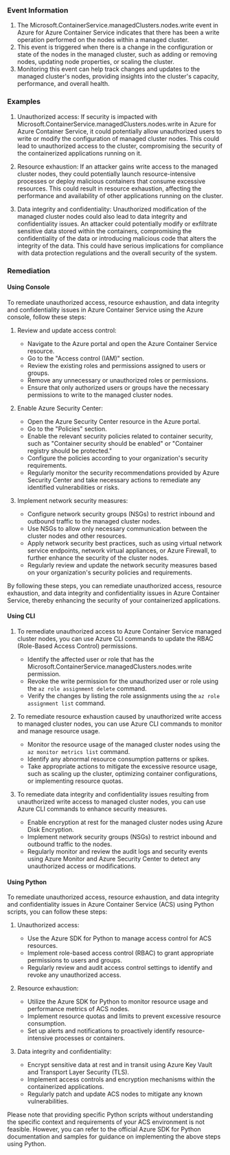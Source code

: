 
### Event Information

1. The Microsoft.ContainerService.managedClusters.nodes.write event in Azure for Azure Container Service indicates that there has been a write operation performed on the nodes within a managed cluster.
2. This event is triggered when there is a change in the configuration or state of the nodes in the managed cluster, such as adding or removing nodes, updating node properties, or scaling the cluster.
3. Monitoring this event can help track changes and updates to the managed cluster's nodes, providing insights into the cluster's capacity, performance, and overall health.


### Examples

1. Unauthorized access: If security is impacted with Microsoft.ContainerService.managedClusters.nodes.write in Azure for Azure Container Service, it could potentially allow unauthorized users to write or modify the configuration of managed cluster nodes. This could lead to unauthorized access to the cluster, compromising the security of the containerized applications running on it.

2. Resource exhaustion: If an attacker gains write access to the managed cluster nodes, they could potentially launch resource-intensive processes or deploy malicious containers that consume excessive resources. This could result in resource exhaustion, affecting the performance and availability of other applications running on the cluster.

3. Data integrity and confidentiality: Unauthorized modification of the managed cluster nodes could also lead to data integrity and confidentiality issues. An attacker could potentially modify or exfiltrate sensitive data stored within the containers, compromising the confidentiality of the data or introducing malicious code that alters the integrity of the data. This could have serious implications for compliance with data protection regulations and the overall security of the system.

### Remediation

#### Using Console

To remediate unauthorized access, resource exhaustion, and data integrity and confidentiality issues in Azure Container Service using the Azure console, follow these steps:

1. Review and update access control: 
   - Navigate to the Azure portal and open the Azure Container Service resource.
   - Go to the "Access control (IAM)" section.
   - Review the existing roles and permissions assigned to users or groups.
   - Remove any unnecessary or unauthorized roles or permissions.
   - Ensure that only authorized users or groups have the necessary permissions to write to the managed cluster nodes.

2. Enable Azure Security Center:
   - Open the Azure Security Center resource in the Azure portal.
   - Go to the "Policies" section.
   - Enable the relevant security policies related to container security, such as "Container security should be enabled" or "Container registry should be protected."
   - Configure the policies according to your organization's security requirements.
   - Regularly monitor the security recommendations provided by Azure Security Center and take necessary actions to remediate any identified vulnerabilities or risks.

3. Implement network security measures:
   - Configure network security groups (NSGs) to restrict inbound and outbound traffic to the managed cluster nodes.
   - Use NSGs to allow only necessary communication between the cluster nodes and other resources.
   - Apply network security best practices, such as using virtual network service endpoints, network virtual appliances, or Azure Firewall, to further enhance the security of the cluster nodes.
   - Regularly review and update the network security measures based on your organization's security policies and requirements.

By following these steps, you can remediate unauthorized access, resource exhaustion, and data integrity and confidentiality issues in Azure Container Service, thereby enhancing the security of your containerized applications.

#### Using CLI

1. To remediate unauthorized access to Azure Container Service managed cluster nodes, you can use Azure CLI commands to update the RBAC (Role-Based Access Control) permissions. 

   - Identify the affected user or role that has the Microsoft.ContainerService.managedClusters.nodes.write permission.
   - Revoke the write permission for the unauthorized user or role using the `az role assignment delete` command.
   - Verify the changes by listing the role assignments using the `az role assignment list` command.

2. To remediate resource exhaustion caused by unauthorized write access to managed cluster nodes, you can use Azure CLI commands to monitor and manage resource usage.

   - Monitor the resource usage of the managed cluster nodes using the `az monitor metrics list` command.
   - Identify any abnormal resource consumption patterns or spikes.
   - Take appropriate actions to mitigate the excessive resource usage, such as scaling up the cluster, optimizing container configurations, or implementing resource quotas.

3. To remediate data integrity and confidentiality issues resulting from unauthorized write access to managed cluster nodes, you can use Azure CLI commands to enhance security measures.

   - Enable encryption at rest for the managed cluster nodes using Azure Disk Encryption.
   - Implement network security groups (NSGs) to restrict inbound and outbound traffic to the nodes.
   - Regularly monitor and review the audit logs and security events using Azure Monitor and Azure Security Center to detect any unauthorized access or modifications.

#### Using Python

To remediate unauthorized access, resource exhaustion, and data integrity and confidentiality issues in Azure Container Service (ACS) using Python scripts, you can follow these steps:

1. Unauthorized access:
   - Use the Azure SDK for Python to manage access control for ACS resources.
   - Implement role-based access control (RBAC) to grant appropriate permissions to users and groups.
   - Regularly review and audit access control settings to identify and revoke any unauthorized access.

2. Resource exhaustion:
   - Utilize the Azure SDK for Python to monitor resource usage and performance metrics of ACS nodes.
   - Implement resource quotas and limits to prevent excessive resource consumption.
   - Set up alerts and notifications to proactively identify resource-intensive processes or containers.

3. Data integrity and confidentiality:
   - Encrypt sensitive data at rest and in transit using Azure Key Vault and Transport Layer Security (TLS).
   - Implement access controls and encryption mechanisms within the containerized applications.
   - Regularly patch and update ACS nodes to mitigate any known vulnerabilities.

Please note that providing specific Python scripts without understanding the specific context and requirements of your ACS environment is not feasible. However, you can refer to the official Azure SDK for Python documentation and samples for guidance on implementing the above steps using Python.

